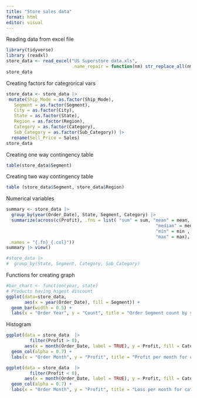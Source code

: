 ```yaml
---
title: "Store sales data"
format: html
editor: visual
---
```


Reading data from excel file
```r
library(tidyverse)
library (readxl)
store_data <- read_excel("US Superstore data.xls",
                         .name_repair = function(nm) str_replace_all(nm, "[ -]", "_"))
store_data

```
Creating factors for categrorical vars 
```r
store_data <- store_data |>
 mutate(Ship_Mode = as.factor(Ship_Mode),
   Segment = as.factor(Segment),
   City = as.factor(City),
   State = as.factor(State),
   Region = as.factor(Region),
   Category = as.factor(Category),
   Sub_Category = as.factor(Sub_Category)) |>
  rename(Sell_Price = Sales)
store_data
```

Creating one way contingency table
```r
table(store_data$Segment)

```
Creating two way contingency table
```r
table (store_data$Segment, store_data$Region)

```
Numerical variables

```r
summary <- store_data |>
  group_by(year(Order_Date), State, Segment, Category) |>
  summarize(across(c(Profit), .fns = list( "sum" = sum, "mean" = mean,
                                                         "median" = median,
                                                         "min" = min ,
                                                         "max" = max),
 .names = "{.fn}_{.col}"))
summary |> view()

#store_data |>
#  group_by(State, Segment, Category, Sub_Category) 

```

Functions for creating  graph
```r
#bar_chart <- function(year, state)
# Products having higest discount
ggplot(data=store_data, 
       aes(x = year(Order_Date), fill = Segment)) +
  geom_bar(width = 0.5) +
  labs(x = "Order Year", y = "Count", title = "Order Segment count by year")
```
Histogram
```r
ggplot(data = store_data  |>
         filter(Profit > 0), 
       aes(x = month(Order_Date, label = TRUE), y = Profit, fill = Category)) +
  geom_col(alpha = 0.7) +
  labs(x = "Order Month", y = "Profit", title = "Profit per month for category")
```
```r
ggplot(data = store_data  |>
         filter(Profit < 0), 
       aes(x = month(Order_Date, label = TRUE), y = Profit, fill = Category)) +
  geom_col(alpha = 0.7) +
  labs(x = "Order Month", y = "Profit", title = "Loss per month for category")

```

